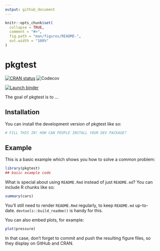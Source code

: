 ```yaml
---
output: github_document
---
```


<!-- README.md is generated from README.Rmd. Please edit that file -->

```r
knitr::opts_chunk$set(
  collapse = TRUE,
  comment = "#>",
  fig.path = "man/figures/README-",
  out.width = "100%"
)
```

# pkgtest

<!-- badges: start -->
[![CRAN status](https://www.r-pkg.org/badges/version/pkgtest)](https://CRAN.R-project.org/package=pkgtest)
![Codecov](https://img.shields.io/codecov/c/github/jagadishkatam/pkgtest)

[![Launch binder](https://mybinder.org/badge_logo.svg)](https://mybinder.org/v2/gh/jagadishkatam/pkgtest/master)
<!-- badges: end -->

The goal of pkgtest is to ...

## Installation

You can install the development version of pkgtest like so:

``` r
# FILL THIS IN! HOW CAN PEOPLE INSTALL YOUR DEV PACKAGE?
```

## Example

This is a basic example which shows you how to solve a common problem:

```r
library(pkgtest)
## basic example code
```

What is special about using `README.Rmd` instead of just `README.md`? You can include R chunks like so:

```r
summary(cars)
```

You'll still need to render `README.Rmd` regularly, to keep `README.md` up-to-date. `devtools::build_readme()` is handy for this.

You can also embed plots, for example:

```r
plot(pressure)
```

In that case, don't forget to commit and push the resulting figure files, so they display on GitHub and CRAN.
